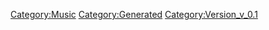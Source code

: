 {{Music
 |Name=HELLO
 |ID=144
 |Cov=145
 |Cd=29
 |Nam=138
 |Div=138
 |Ma=2
 |SerieId=3
 |SerieLogoId=3
 |WavId=145
 |VariationId=0
 |Dsc=138
 |Strt=10
 |ValkyrieBattle=1
 |ValkyrieIntro=1
 |ValkyrieIntroSky=1
 |DivaSolo=1
 |DivaMulti=1
 |Exp=2
 |OfficialName=HELLO
 |VocalName=Fire Bomber
 |Description=作品：マクロス ダイナマイト7<br /><br />歌手：Fire Bomber<br /><br />作詞：K.INOJO<br />作曲：須藤英樹
 |StoryTitle=
 |StoryDesc=
 |BuyURL=https://recochoku.jp/song/S1001667266/single?ds=1002161349
 |BannerId=0
 |AnmStoreURL=
}}
[[Category:Music]]
[[Category:Generated]]
[[Category:Version_v_0.1]]
